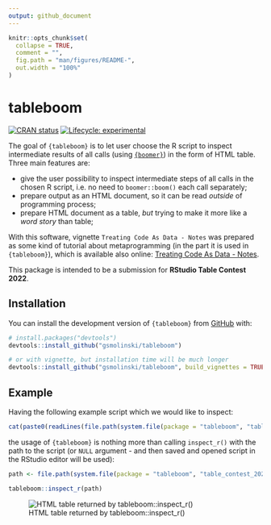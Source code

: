 ```yaml
---
output: github_document
---
```


<!-- README.md is generated from README.Rmd. Please edit that file -->

```r
knitr::opts_chunk$set(
  collapse = TRUE,
  comment = "",
  fig.path = "man/figures/README-",
  out.width = "100%"
)
```

# tableboom

<!-- badges: start -->
[![CRAN status](https://www.r-pkg.org/badges/version/tableboom)](https://CRAN.R-project.org/package=tableboom)
[![Lifecycle: experimental](https://img.shields.io/badge/lifecycle-experimental-orange.svg)](https://lifecycle.r-lib.org/articles/stages.html#experimental)
<!-- badges: end -->

The goal of `{tableboom}` is to let user choose the R script to inspect intermediate results of all calls (using [`{boomer}`](https://github.com/moodymudskipper/boomer)) in the form of HTML table. Three main features are:

- give the user possibility to inspect intermediate steps of all calls in the chosen R script, i.e. no need to `boomer::boom()` each call separately;
- prepare output as an HTML document, so it can be read *outside* of programming process;
- prepare HTML document as a table, *but* trying to make it more like a *word story* than table;

With this software, vignette `Treating Code As Data - Notes` was prepared as some kind of tutorial about metaprogramming (in the part it is used in `{tableboom}`), which is available also online: [Treating Code As Data - Notes](http://rpubs.com/grzegorzsmolinski/956611).

This package is intended to be a submission for **RStudio Table Contest 2022**.

## Installation

You can install the development version of `{tableboom}` from [GitHub](https://github.com/) with:

``` r
# install.packages("devtools")
devtools::install_github("gsmolinski/tableboom")

# or with vignette, but installation time will be much longer
devtools::install_github("gsmolinski/tableboom", build_vignettes = TRUE)
```

## Example

Having the following example script which we would like to inspect:

```r
cat(paste0(readLines(file.path(system.file(package = "tableboom", "table_contest_2022"), "children_from_ukr_temp_prot_eu.R")), collapse = "\n"))
```

the usage of `{tableboom}` is nothing more than calling `inspect_r()` with the path to the script (or `NULL` argument - and then saved and opened script in the RStudio editor will be used):

```r
path <- file.path(system.file(package = "tableboom", "table_contest_2022"), "children_from_ukr_temp_prot_eu.R")

tableboom::inspect_r(path)
```

![HTML table returned by tableboom::inspect_r()](inst/figures/README-tableboom.png)
